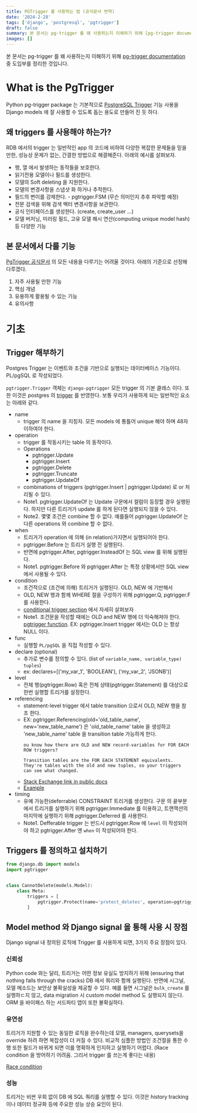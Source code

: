 ```yaml
---
title: PGTrigger 를 사용하는 법 (공식문서 번역)
date: '2024-2-28'
tags: ['django', 'postgresql', 'pgtrigger']
draft: false
summary: 본 문서는 pg-trigger 를 왜 사용하는지 이해하기 위해 [pg-trigger documentation](https://django-pgtrigger.readthedocs.io/en/4.9.0/) 중 도입부를 정리한 것입니다.
images: []
---
```


본 문서는 pg-trigger 를 왜 사용하는지 이해하기 위해 [pg-trigger documentation](https://django-pgtrigger.readthedocs.io/en/4.9.0/) 중 도입부를 정리한 것입니다.

# What is the PgTrigger

Python pg-trigger package 는 기본적으로 [PostgreSQL Trigger](https://www.postgresql.org/docs/current/sql-createtrigger.html) 기능 사용을 Django models 에 잘 사용할 수 있도록 돕는 용도로 만들어 진 듯 하다.

## 왜 triggers 를 사용해야 하는가?

RDB 에서의 trigger 는 일반적인 app 의 코드에 비하여 다양한 복잡한 문제들을 믿을만한, 성능상 문제가 없는, 간결한 방법으로 해결해준다. 아래의 예시를 살펴보자.

- 행, 열 에서 발생하는 동작들을 보호한다.
- 읽기전용 모델이나 필드를 생성한다.
- 모델의 Soft deleting 을 지원한다.
- 모델의 변경사항을 스냅샷 화 하거나 추적한다.
- 필드의 변이를 강제한다. - pgtrigger.FSM (무슨 의미인지 추후 파악할 예정)
- 전문 검색을 위해 검색 벡터 변경사항을 보관한다.
- 공식 인터페이스를 생성한다. (create, create_user ...)
- 모델 버저닝, 미러링 필드, 고유 모델 해시 연산(computing unique model hash) 등 다양한 기능
 
## 본 문서에서 다룰 기능

[PgTrigger 공식문서](https://django-pgtrigger.readthedocs.io/) 의 모든 내용을 다루기는 어려울 것이다. 아래의 기준으로 선정해 다루겠다.

1. 자주 사용될 만한 기능
2. 핵심 개념
3. 유용하게 활용될 수 있는 기능
4. 유의사항

# 기초

## Trigger 해부하기

Postgres Trigger 는 이벤트와 조건을 기반으로 실행되는 데이터베이스 기능이다. PL/pgSQL 로 작성되었다.

`pgtrigger.Trigger` 객체는 `django-pgtrigger` 모든 trigger 의 기본 클래스 이다. 또한 이것은 postgres 의 [trigger](https://www.postgresql.org/docs/current/sql-createtrigger.html) 를 반영한다. 보통 우리가 사용하게 되는 일반적인 요소는 아래와 같다.

- name
    - trigger 의 name 을 지칭자. 모든 models 에 통틀어 unique 해야 하며 48자 이하여야 한다.
- operation
    - trigger 를 작동시키는 table 의 동작이다.
    - Operations
        - pgtrigger.Update
        - pgtrigger.Insert
        - pgtrigger.Delete
        - pgtrigger.Truncate
        - pgtrigger.UpdateOf
    - combinations of triggers (pgtrigger.Insert | pgtrigger.Update) 로 or 처리될 수 있다.
    - Note1. pgtrigger.UpdateOf 는 Update 구문에서 컬럼이 등장할 경우 실행된다. 하지만 다른 트리거가 update 를 하게 된다면 실행되지 않을 수 있다.
    - Note2. 몇몇 조건은 combine 할 수 없다. 예를들어 pgtrigger.UpdateOf 는 다른 operations 와 combine 할 수 없다.
- when
    - 트리거가 operation 에 의해 (in relation)가지면서 실행되어야 한다.
    - pgtrigger.Before 는 트리거 실행 전 실행된다.
    - 반면에 pgtrigger.After, pgtrigger.InsteadOf 는 SQL view 를 위해 실행된다.
    - Note1. pgtrigger.Before 와 pgtrigger.After 는 특정 상황에서만  SQL view 에서 사용될 수 있다.
- condition
    - 조건적으로 (조건에 의해) 트리거가 실행된다. OLD, NEW 에 기반해서  
    - OLD, NEW 행과 함께 WHERE 절을 구성하기 위해 pgtrigger.Q, pgtrigger.F 를 사용한다.
    - [conditional trigger section](https://django-pgtrigger.readthedocs.io/en/4.9.0/conditional/) 에서 자세히 살펴보자
    - Note1. 조건문을 작성할 때에는 OLD and NEW 행에 더 익숙해져야 한다. [pgtrigger function](https://www.postgresql.org/docs/current/plpgsql-trigger.html). EX: pgtrigger.Insert trigger 에서는 OLD 는 항상 NULL 이다.
- func
    - 실행할 `PL/pgSQL` 을 직접 작성할 수 있다.
- declare (optional)
    - 추가로 변수를 정의할 수 있다. (list of `variable_name, variable_type) tuples`)
    - ex: declares=[('my_var_1', 'BOOLEAN'), ('my_var_2', 'JSONB')]
- level
    - 전체 행(pgtrigger.Row) 혹은 전체 상태(pgtrigger.Statement) 를 대상으로 한번 실행할 트리거를 설정한다.
- referencing
    - statement-level trigger 에서 table transition 으로서 OLD, NEW 행을 참조 한다.
    - EX: pgtrigger.Referencing(old='old_table_name', new='new_table_name') 은 'old_table_name' table 을 생성하고 'new_table_name' table 을 transition table 가능하게 한다.
        ```
        ou know how there are OLD and NEW record-variables for FOR EACH ROW triggers?

        Transition tables are the FOR EACH STATEMENT equivalents. They're tables with the old and new tuples, so your triggers can see what changed.
        ```
    - [Stack Exchange link in public docs](https://dba.stackexchange.com/questions/177463/what-is-a-transition-table-in-postgres/177468#177468)
    - [Example](https://django-pgtrigger.readthedocs.io/en/4.9.0/cookbook/)
- timing
    - 유예 가능한(deferrable) CONSTRAINT 트리거를 생성한다. 구문 의 끝부분에서 트리거를 실행하기 위해 pgtrigger.Immediate 를 이용하고, 트랜잭션의 마지막에 실행하기 위해 pgtrigger.Deferred 를 사용한다.
    - Note1. Defferable trigger 는 반드시 pgtrigger.Row 에 `level` 이 작성되어야 하고 pgtrigger.After 엔 `when` 이 작성되어야 한다.

## Triggers 를 정의하고 설치하기

```python
from django.db import models
import pgtrigger


class CannotDelete(models.Model):
    class Meta:
        triggers = [
            pgtrigger.Protect(name='protect_deletes', operation=pgtrigger.Delete)
        ]
```

## Model method 와 Django signal 을 통해 사용 시 장점

Django signal 내 정의된 로직에 Trigger 를 사용하게 되면, 3가지 주요 장점이 있다.

### 신뢰성

Python code 와는 달리, 트리거는 어떤 정보 유실도 방지하기 위해 (ensuring that nothing falls through the cracks) DB 에서 쿼리와 함께 실행된다. 반면에 시그널, 모델 메소드는 보안상 불확실성을 제공할 수 있다. 예를 들면 시그널은 `bulk_create` 를 실행하ㄷ지 않고, data migration 시 custom model method 도 실행되지 않는다. ORM 을 바이패스 하는 서드파티 앱이 또한 불확실하다.

### 유연성

트리거가 지원할 수 있는 동일한 로직을 완수하는데 모델, managers, querysets을 override 하려 하면 복잡성이 더 커질 수 있다. 비교적 심플한 방법인 조건절을 통한 수행 또한 필드가 바뀌게 되면 이를 명확하게 인지하고 실행하기 어렵다. (Race condition 을 방어하기 어려움. 그리서 trigger 를 쓰는게 좋다는 내용)

[Race condition](https://en.wikipedia.org/wiki/Race_condition#In_software)

### 성능

트리거는 비싼 우회 없이 DB 에 SQL 쿼리를 실행할 수 있다. 이것은 history tracking 이나 데이터 정규화 등에 주요한 성능 상승 요인이 된다.
